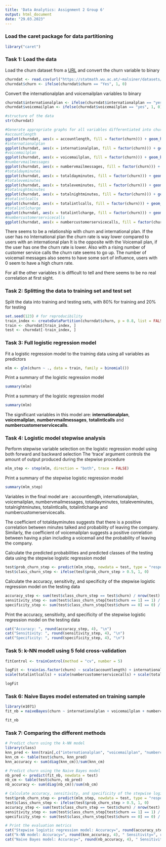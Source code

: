 ```yaml
---
title: 'Data Analytics: Assignment 2 Group 6'
output: html_document
date: "29.03.2023"
---
```


### Load the caret package for data partitioning

```r
library("caret")
```

### Task 1: Load the data

Load the churn dataset from a [URL](https://statmath.wu.ac.at/~malsiner/datasets/churn.csv) and convert the churn variable to binary

```r
churndat <- read.csv(url("https://statmath.wu.ac.at/~malsiner/datasets/churn.csv"))
churndat$churn <- ifelse(churndat$churn == "Yes", 1, 0)
```

Convert the internationalplan and voicemailplan variables to binary

```r
churndat$internationalplan <- ifelse(churndat$internationalplan == "yes", 1, 0)
churndat$voicemailplan <- ifelse(churndat$voicemailplan == "yes", 1, 0)
```
```r
#structure of the data
str(churndat)

#Generate appropriate graphs for all variables differentiated into churn vs. no churn.
#accountlength
ggplot(churndat, aes(x = accountlength, fill = factor(churn))) + geom_histogram(bins = 20, position = "identity") + labs(title = "Account Length", x = "Account Length", y = "Frequency")
#internationalplan
ggplot(churndat, aes(x = internationalplan, fill = factor(churn))) + geom_bar(position = "identity") + labs(title = "International Plan", x = "International Plan", y = "Frequency")
#voicemailplan
ggplot(churndat, aes(x = voicemailplan, fill = factor(churn))) + geom_bar(position = "identity") + labs(title = "Voicemail Plan", x = "Voicemail Plan", y = "Frequency")
#numbervmailmessages
ggplot(churndat, aes(x = numbervmailmessages, fill = factor(churn))) + geom_histogram(bins = 20, position = "identity") + labs(title = "Number of Voicemail Messages", x = "Number of Voicemail Messages", y = "Frequency")
#totaldayminutes
ggplot(churndat, aes(x = totaldayminutes, fill = factor(churn))) + geom_histogram(bins = 20, position = "identity") + labs(title = "Total Day Minutes", x = "Total Day Minutes", y = "Frequency")
#totaleveminutes
ggplot(churndat, aes(x = totaleveminutes, fill = factor(churn))) + geom_histogram(bins = 20, position = "identity") + labs(title = "Total Eve Minutes", x = "Total Eve Minutes", y = "Frequency")
#totalnightminutes
ggplot(churndat, aes(x = totalnightminutes, fill = factor(churn))) + geom_histogram(bins = 20, position = "identity") + labs(title = "Total Night Minutes", x = "Total Night Minutes", y = "Frequency")
#totalintlcalls
ggplot(churndat, aes(x = totalintlcalls, fill = factor(churn))) + geom_histogram(bins = 20, position = "identity") + labs(title = "Total International Calls", x = "Total International Calls", y = "Frequency")
#totalintlcharge
ggplot(churndat, aes(x = totalintlcharge, fill = factor(churn))) + geom_histogram(bins = 20, position = "identity") + labs(title = "Total International Charge", x = "Total International Charge", y = "Frequency")
#numbercustomerservicecalls
ggplot(churndat, aes(x = numbercustomerservicecalls, fill = factor(churn))) + geom_histogram(bins = 20, position = "identity") + labs(title = "Number of Customer Service Calls", x = "Number of Customer Service Calls", y = "Frequency")

```

There seems to be a relationship with churn and international plan. If the user has no International plan the churn rate is way lower compared to users with an international plan
It is the opposite with the Voicemail plan, if the user has one the churn rate is lower.
Also with a rising number of customer service calls the churn rate seems to go up. The number of voicemail messages also seems to have some sort of influence, users with 0 seem to have a high churn rate.

For all the other variables it is difficult to tell and there seems to be no real correlation at first sight. 


### Task 2: Splitting the data to training set and test set

Split the data into training and testing sets, with 80% for training and 20% for testing

```r
set.seed(123) # for reproducibility
train_index <- createDataPartition(churndat$churn, p = 0.8, list = FALSE)
train <- churndat[train_index, ]
test <- churndat[-train_index, ]
```

### Task 3: Full logistic regression model

Fit a logistic regression model to the training data using all variables as predictors

```r
mlm <- glm(churn ~ ., data = train, family = binomial())
```

Print a summary of the logistic regression model

```r
summary(mlm)
```

Print a summary of the logistic regression model

```r
summary(mlm)
```

The significant variables in this model are: <b>internationalplan</b>, <b>voicemailplan</b>, <b>numbervmailmessages</b>, <b>totalintlcalls</b> and <b>numbercustomerservicecalls</b>.

### Task 4: Logistic model stepwise analysis

Perform stepwise variable selection on the logistic regression model using both forward and backward selection The 'trace' argument controls the amount of output produced during the stepwise procedure

```r
mlm_step <- step(mlm, direction = "both", trace = FALSE)
```

Print a summary of the stepwise logistic regression model

```r
summary(mlm_step)
```

Variables in the final model are : accountlength, internationalplan, voicemailplan, numbervmailmessages, totaldayminutes, totaleveminutes, totalnightminutes, totalintlcalls, totalintlcharge and numbercustomerservicecalls.

The coefficient of totaldayminutes suggests that there is a positive correlation between minutes talked and probability of leaving the company. Similarly, the coefficient of voicemailplan suggests a positive correlation between having a plan including a voicemail and the probability of leaving the company.

Calculate the predicted probabilities and predicted classes of the testing data using the stepwise logistic regression model

```r
test$prob_churn_step <- predict(mlm_step, newdata = test, type = "response")
test$class_churn_step <- ifelse(test$prob_churn_step > 0.5, 1, 0)
```

Calculate the accuracy, sensitivity, and specificity of the stepwise logistic regression model on the testing data

```r
accuracy_step <- sum(test$class_churn_step == test$churn) / nrow(test)
sensitivity_step <- sum(test$class_churn_step[test$churn == 1] == 1) / sum(test$churn == 1)
specificity_step <- sum(test$class_churn_step[test$churn == 0] == 0) / sum(test$churn == 0)
```

Print the accuracy, sensitivity, and specificity of the stepwise logistic regression model on the testing data

```r
cat("Accuracy: ", round(accuracy_step, 4), "\n")
cat("Sensitivity: ", round(sensitivity_step, 4), "\n")
cat("Specificity: ", round(specificity_step, 4), "\n")
```
### Task 5: k-NN modell using 5 fold cross-validation

```r
fitControl <- trainControl(method = "cv", number = 5)

logFit <- train(as.factor(churn) ~ scale(accountlength) + internationalplan + voicemailplan + scale(totalintlcharge) + scale(numbervmailmessages) + scale(totaldayminutes) + scale(totaldaycharge) + scale(totalevecalls) + scale(totaleveminutes) + scale(totalnightminutes) + scale(totalintlminutes) + 
scale(totalintlcalls) + scale(numbercustomerservicecalls) + scale(totalnightcharge) + scale(totaldaycalls) + scale(totalevecharge) + scale(totalnightcalls),data = train, method= "knn", tuneGrid = data.frame(k = 1:10), trControl = fitControl)

logFit

```

### Task 6: Naive Bayes model estemated on training sample

```r
library(e1071)
fit_nb = naiveBayes(churn ~ internationalplan + voicemailplan + numbercustomerservicecalls + totalintlcalls + numbervmailmessages, data = train)

fit_nb
```
### Task 7: Comparing the different methods

```r
# Predict churn using the k-NN model
library(class)
knn_pred <- knn(train[,c("internationalplan", "voicemailplan", "numbercustomerservicecalls", "totalintlcalls", "numbervmailmessages")], test[,c("internationalplan", "voicemailplan", "numbercustomerservicecalls", "totalintlcalls", "numbervmailmessages")], train$churn, k=5)
knn_cm <- table(test$churn, knn_pred)
knn_accuracy <- sum(diag(knn_cm))/sum(knn_cm)

# Predict churn using the Naive Bayes model
nb_pred <- predict(fit_nb, newdata = test)
nb_cm <- table(test$churn, nb_pred)
nb_accuracy <- sum(diag(nb_cm))/sum(nb_cm)

# Calculate accuracy, sensitivity, and specificity of the stepwise logistic regression model
test$prob_churn_step <- predict(mlm_step, newdata = test, type = "response")
test$class_churn_step <- ifelse(test$prob_churn_step > 0.5, 1, 0)
accuracy_step <- sum(test$class_churn_step == test$churn) / nrow(test)
sensitivity_step <- sum(test$class_churn_step[test$churn == 1] == 1) / sum(test$churn == 1)
specificity_step <- sum(test$class_churn_step[test$churn == 0] == 0) / sum(test$churn == 0)

# Print the evaluation metrics
cat("Stepwise logistic regression model: Accuracy=", round(accuracy_step, 4), " Sensitivity=", round(sensitivity_step, 4), " Specificity=", round(specificity_step, 4), "\n")
cat("k-NN model: Accuracy=", round(knn_accuracy, 4), " Sensitivity=", round(knn_cm[2,2]/sum(knn_cm[2,]), 4), " Specificity=", round(knn_cm[1,1]/sum(knn_cm[1,]), 4), "\n")
cat("Naive Bayes model: Accuracy=", round(nb_accuracy, 4), " Sensitivity=", round(nb_cm[2,2]/sum(nb_cm[2,]), 4), " Specificity=", round(nb_cm[1,1]/sum(nb_cm[1,]), 4), "\n")
```
